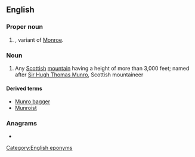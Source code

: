 {{also|munro}}
==English==

===Proper noun===
{{en-proper noun}}

# {{surname|en|[[Scottish]]|from=Scottish Gaelic|dot=}}, variant of [[Monroe]].

===Noun===
{{wikipedia}}
{{en-noun}}

# {{lb|en|British}} Any [[Scottish]] [[mountain]] having a height of more than 3,000 feet; named after [[w:Hugh Munro|Sir Hugh Thomas Munro]], Scottish mountaineer

====Derived terms====
* [[Munro bagger]]
* [[Munroist]]

===Anagrams===
* {{anagrams|en|a=mnoru|mourn}}

[[Category:English eponyms]]